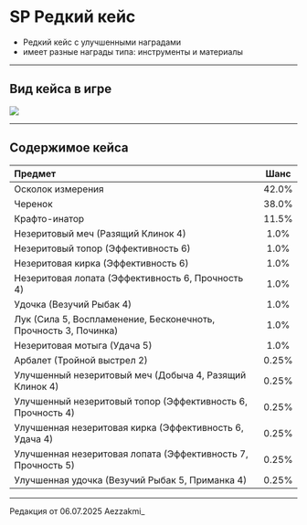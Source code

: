 # SP Редкий кейс
- Редкий кейс с улучшенными наградами
- имеет разные награды типа: инструменты и материалы

--------

## Вид кейса в игре

<img src="https://raw.githubusercontent.com/mc-eternity/web-wikipages/refs/heads/master/assets/redkiysp.webp" />

--------

## Содержимое кейса

| Предмет | Шанс |
| :------ | :---: |
| Осколок измерения | 42.0% |
| Черенок | 38.0% |
| Крафто-инатор | 11.5% |
| Незеритовый меч (Разящий Клинок 4) | 1.0% |
| Незеритовый топор (Эффективность 6) | 1.0% |
| Незеритовая кирка (Эффективность 6) | 1.0% |
| Незеритовая лопата (Эффективность 6, Прочность 4) | 1.0% |
| Удочка (Везучий Рыбак 4) | 1.0% |
| Лук (Сила 5, Воспламенение, Бесконечноть, Прочность 3, Починка) | 1.0% |
| Незеритовая мотыга (Удача 5) | 1.0% |
| Арбалет (Тройной выстрел 2) | 0.25% |
| Улучшенный незеритовый меч (Добыча 4, Разящий Клинок 4) | 0.25% |
| Улучшенный незеритовый топор (Эффективность 6, Прочность 4) | 0.25% |
| Улучшенная незеритовая кирка (Эффективность 6, Удача 4) | 0.25% |
| Улучшенная незеритовая лопата (Эффективность 7, Прочность 5) | 0.25% |
| Улучшенная удочка (Везучий Рыбак 5, Приманка 4) | 0.25% |

--------

<Badge bgColor="#ffad47" textColor="#000000">Редакция от 06.07.2025</Badge> <Badge bgColor="#88bfbd" textColor="#000000">Aezzakmi_</Badge>